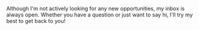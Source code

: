 Although I'm not actively looking for any new opportunities, my inbox is always open. Whether you have a question or just want to say hi, I'll try my best to get back to you!
